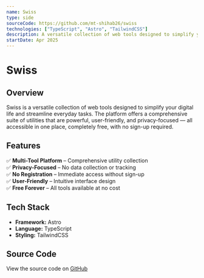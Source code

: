 ```yaml
---
name: Swiss
type: side
sourceCode: https://github.com/mt-shihab26/swiss
technologies: ["TypeScript", "Astro", "TailwindCSS"]
description: A versatile collection of web tools designed to simplify your digital life and help you with everyday tasks. Powerful, user-friendly, and privacy-focused — all in one place, all for free, with no sign-up required.
startDate: Apr 2025
---
```


# **Swiss**

## **Overview**

Swiss is a versatile collection of web tools designed to simplify your digital life and streamline everyday tasks. The platform offers a comprehensive suite of utilities that are powerful, user-friendly, and privacy-focused — all accessible in one place, completely free, with no sign-up required.

## **Features**

✅ **Multi-Tool Platform** – Comprehensive utility collection  
✅ **Privacy-Focused** – No data collection or tracking  
✅ **No Registration** – Immediate access without sign-up  
✅ **User-Friendly** – Intuitive interface design  
✅ **Free Forever** – All tools available at no cost

## **Tech Stack**

- **Framework:** Astro
- **Language:** TypeScript
- **Styling:** TailwindCSS

## **Source Code**

View the source code on [GitHub](https://github.com/mt-shihab26/swiss)